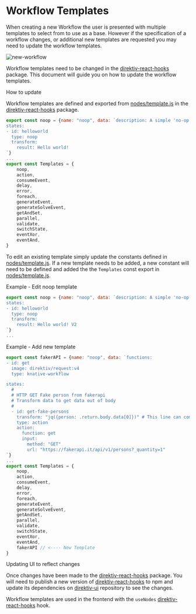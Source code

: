 
<Meta title="Systems/Workflow Templates" />

# Workflow Templates

When creating a new Workflow the user is presented with multiple templates to select from to use as a base. However if the specification of a workflow changes, or additional new templates are requested you may need to update the workflow templates.

<img src={NewWorkflow} alt="new-workflow" class="center"/>

Workflow templates need to be changed in the [direktiv-react-hooks](https://github.com/direktiv/direktiv-react-hooks) package. This document will guide you on how to update the workflow templates.

<div className="subheading">How to update</div>

Workflow templates are defined and exported from [nodes/template.js](https://github.com/direktiv/direktiv-react-hooks/blob/main/src/nodes/templates.js) in the [direktiv-react-hooks](https://github.com/direktiv/direktiv-react-hooks) package. 
```js
export const noop = {name: "noop", data: `description: A simple 'no-op' state that returns 'Hello world!'
states:
- id: helloworld
  type: noop
  transform:
    result: Hello world!
`}
...
export const Templates = {
    noop,
    action,
    consumeEvent,
    delay,
    error,
    foreach,
    generateEvent,
    generateSolveEvent,
    getAndSet,
    parallel,
    validate,
    switchState,
    eventXor,
    eventAnd,
}
```
To edit an existing template simply update the constants defined in [nodes/template.js](https://github.com/direktiv/direktiv-react-hooks/blob/main/src/nodes/templates.js). If a new template needs to be added, a new constant will need to be defined and added the the `Templates` const export in [nodes/template.js](https://github.com/direktiv/direktiv-react-hooks/blob/main/src/nodes/templates.js).

<div className="subheading">Example - Edit noop template</div>

```js
export const noop = {name: "noop", data: `description: A simple 'no-op' state that returns 'Hello world!'
states:
- id: helloworld
  type: noop
  transform:
    result: Hello world! V2
`}
...
```

<div className="subheading">Example - Add new template</div>

```js
export const fakerAPI = {name: "noop", data: `functions:
- id: get
  image: direktiv/request:v4
  type: knative-workflow

states:
  #
  # HTTP GET Fake person from fakerapi
  # Transform data to get data out of body
  #
  - id: get-fake-persons
    transform: "jq({person: .return.body.data[0]})" # This line can commented out to see complete action return
    type: action
    action:
      function: get
      input: 
        method: "GET"
        url: "https://fakerapi.it/api/v1/persons?_quantity=1"
`}
...
export const Templates = {
    noop,
    action,
    consumeEvent,
    delay,
    error,
    foreach,
    generateEvent,
    generateSolveEvent,
    getAndSet,
    parallel,
    validate,
    switchState,
    eventXor,
    eventAnd,
    fakerAPI // <---- New Template
}
```

<div className="subheading">Updating UI to reflect changes</div>

Once changes have been made to the [direktiv-react-hooks](https://github.com/direktiv/direktiv-react-hooks) package. You will need to publish a new version of [direktiv-react-hooks](https://github.com/direktiv/direktiv-react-hooks) to npm and update its dependencies on [direktiv-ui](https://github.com/direktiv/direktiv-ui) repository to see the changes.

Workflow templates are used in the frontend with the `useNodes` [direktiv-react-hooks](https://github.com/direktiv/direktiv-react-hooks) hook. 
